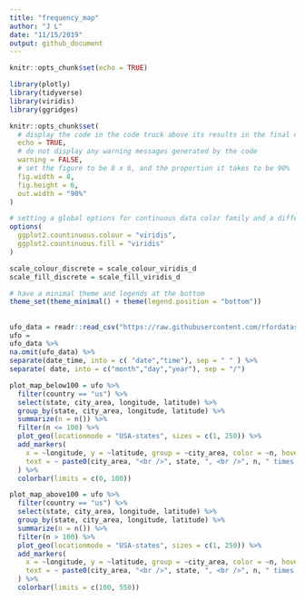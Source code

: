 ```yaml
---
title: "frequency_map"
author: "J L"
date: "11/15/2019"
output: github_document
---
```


```r
knitr::opts_chunk$set(echo = TRUE)

library(plotly)
library(tidyverse)
library(viridis)
library(ggridges)

knitr::opts_chunk$set(
  # display the code in the code truck above its results in the final document
  echo = TRUE,
  # do not display any warning messages generated by the code
  warning = FALSE,
  # set the figure to be 8 x 6, and the proportion it takes to be 90%
  fig.width = 8,
  fig.height = 6, 
  out.width = "90%"
)

# setting a global options for continuous data color family and a different format to set discrete data to have a color family
options(
  ggplot2.countinuous.colour = "viridis",
  ggplot2.countinuous.fill = "viridis"
)

scale_colour_discrete = scale_colour_viridis_d
scale_fill_discrete = scale_fill_viridis_d

# have a minimal theme and legends at the bottom
theme_set(theme_minimal() + theme(legend.position = "bottom"))
```

## 

```r
ufo_data = readr::read_csv("https://raw.githubusercontent.com/rfordatascience/tidytuesday/master/data/2019/2019-06-25/ufo_sightings.csv")
ufo =
ufo_data %>%  
na.omit(ufo_data) %>% 
separate(date_time, into = c( "date","time"), sep = " " ) %>%
separate( date, into = c("month","day","year"), sep = "/")

plot_map_below100 = ufo %>% 
  filter(country == "us") %>% 
  select(state, city_area, longitude, latitude) %>% 
  group_by(state, city_area, longitude, latitude) %>% 
  summarize(n = n()) %>% 
  filter(n <= 100) %>% 
  plot_geo(locationmode = "USA-states", sizes = c(1, 250)) %>% 
  add_markers(
    x = ~longitude, y = ~latitude, group = ~city_area, color = ~n, hoverinfo = "text",
    text = ~ paste0(city_area, "<br />", state, ", <br />", n, " times seen UFO")
  ) %>% 
  colorbar(limits = c(0, 100))

plot_map_above100 = ufo %>% 
  filter(country == "us") %>% 
  select(state, city_area, longitude, latitude) %>% 
  group_by(state, city_area, longitude, latitude) %>% 
  summarize(n = n()) %>% 
  filter(n > 100) %>% 
  plot_geo(locationmode = "USA-states", sizes = c(1, 250)) %>% 
  add_markers(
    x = ~longitude, y = ~latitude, group = ~city_area, color = ~n, hoverinfo = "text",
    text = ~ paste0(city_area, "<br />", state, ", <br />", n, " times seen UFO")
  ) %>% 
  colorbar(limits = c(100, 550))
```

